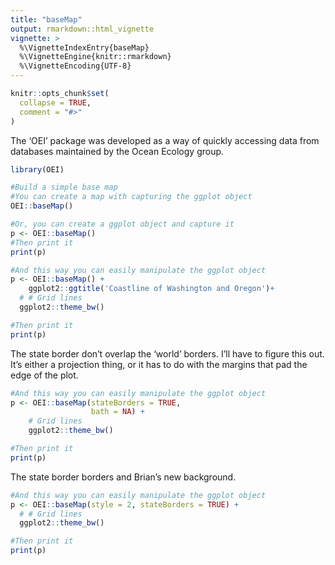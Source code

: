 ```yaml
---
title: "baseMap"
output: rmarkdown::html_vignette
vignette: >
  %\VignetteIndexEntry{baseMap}
  %\VignetteEngine{knitr::rmarkdown}
  %\VignetteEncoding{UTF-8}
---
```


```r
knitr::opts_chunk$set(
  collapse = TRUE,
  comment = "#>"
)
```

The 'OEI' package was developed as a way of quickly accessing data from databases maintained by the Ocean Ecology group.

```r
library(OEI)
```

```r
#Build a simple base map
#You can create a map with capturing the ggplot object
OEI::baseMap()
```

```r
#Or, you can create a ggplot object and capture it
p <- OEI::baseMap()
#Then print it
print(p)
```
```r
#And this way you can easily manipulate the ggplot object
p <- OEI::baseMap() +
    ggplot2::ggtitle('Coastline of Washington and Oregon')+
  # # Grid lines
  ggplot2::theme_bw()

#Then print it
print(p)
```

The state border don't overlap the 'world' borders. I'll have to figure this out. It's either a projection thing, or it has to do with the margins that pad the edge of the plot.

```r
#And this way you can easily manipulate the ggplot object
p <- OEI::baseMap(stateBorders = TRUE,
                  bath = NA) +
    # Grid lines
    ggplot2::theme_bw()

#Then print it
print(p)
```


The state border borders and Brian's new background.

```r
#And this way you can easily manipulate the ggplot object
p <- OEI::baseMap(style = 2, stateBorders = TRUE) +
  # # Grid lines
  ggplot2::theme_bw()

#Then print it
print(p)
```


